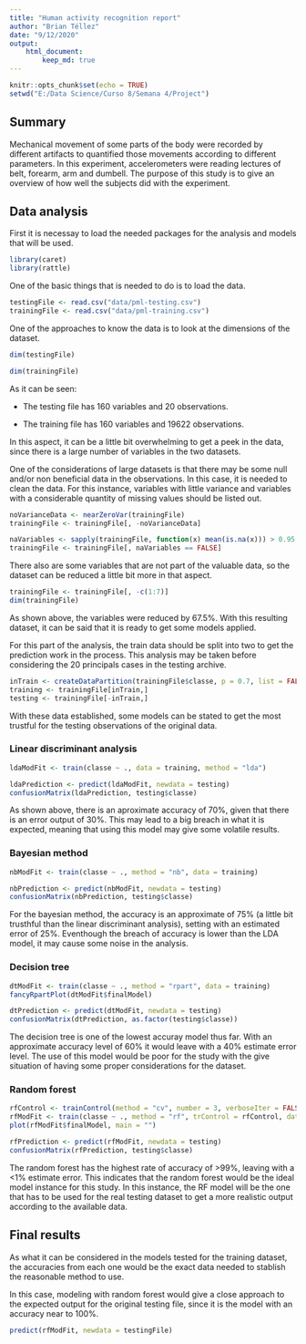 ```yaml
---
title: "Human activity recognition report"
author: "Brian Téllez"
date: "9/12/2020"
output: 
    html_document:
        keep_md: true
---
```


```r
knitr::opts_chunk$set(echo = TRUE)
setwd("E:/Data Science/Curso 8/Semana 4/Project")
```

## Summary

Mechanical movement of some parts of the body were recorded by different artifacts to quantified those movements according to different parameters. In this experiment, accelerometers were reading lectures of belt, forearm, arm and dumbell. The purpose of this study is to give an overview of how well the subjects did with the experiment.

## Data analysis

First it is necessay to load the needed packages for the analysis and models that will be used.

```r
library(caret)
library(rattle)
```

One of the basic things that is needed to do is to load the data.

```r
testingFile <- read.csv("data/pml-testing.csv")
trainingFile <- read.csv("data/pml-training.csv")
```

One of the approaches to know the data is to look at the dimensions of the dataset.

```r
dim(testingFile)
```

```r
dim(trainingFile)
```

As it can be seen:

* The testing file has 160 variables and 20 observations.

* The training file has 160 variables and 19622 observations.

In this aspect, it can be a little bit overwhelming to get a peek in the data, since there is a large number of variables in the two datasets.

One of the considerations of large datasets is that there may be some null and/or non beneficial data in the observations. In this case, it is needed to clean the data. For this instance, variables with little variance and variables with a considerable quantity of missing values should be listed out.

```r
noVarianceData <- nearZeroVar(trainingFile)
trainingFile <- trainingFile[, -noVarianceData]

naVariables <- sapply(trainingFile, function(x) mean(is.na(x))) > 0.95
trainingFile <- trainingFile[, naVariables == FALSE]
```

There also are some variables that are not part of the valuable data, so the dataset can be reduced a little bit more in that aspect.

```r
trainingFile <- trainingFile[, -c(1:7)]
dim(trainingFile)
```

As shown above, the variables were reduced by 67.5%. With this resulting dataset, it can be said that it is ready to get some models applied.

For this part of the analysis, the train data should be split into two to get the prediction work in the process. This analysis may be taken before considering the 20 principals cases in the testing archive.

```r
inTrain <- createDataPartition(trainingFile$classe, p = 0.7, list = FALSE)
training <- trainingFile[inTrain,]
testing <- trainingFile[-inTrain,]
```

With these data established, some models can be stated to get the most trustful for the testing observations of the original data.

### Linear discriminant analysis

```r
ldaModFit <- train(classe ~ ., data = training, method = "lda")
```

```r
ldaPrediction <- predict(ldaModFit, newdata = testing)
confusionMatrix(ldaPrediction, testing$classe)
```

As shown above, there is an aproximate accuracy of 70%, given that there is an error output of 30%. This may lead to a big breach in what it is expected, meaning that using this model may give some volatile results.

### Bayesian method

```r
nbModFit <- train(classe ~ ., method = "nb", data = training)
```

```r
nbPrediction <- predict(nbModFit, newdata = testing)
confusionMatrix(nbPrediction, testing$classe)
```

For the bayesian method, the accuracy is an approximate of 75% (a little bit trusthful than the linear discriminant analysis), setting with an estimated error of 25%. Eventhough the breach of accuracy is lower than the LDA model, it may cause some noise in the analysis.

### Decision tree

```r
dtModFit <- train(classe ~ ., method = "rpart", data = training)
fancyRpartPlot(dtModFit$finalModel)
```

```r
dtPrediction <- predict(dtModFit, newdata = testing)
confusionMatrix(dtPrediction, as.factor(testing$classe))
```

The decision tree is one of the lowest accuray model thus far. With an approximate accuracy level of 60% it would leave with a 40% estimate error level. The use of this model would be poor for the study with the give situation of having some proper considerations for the dataset.

### Random forest

```r
rfControl <- trainControl(method = "cv", number = 3, verboseIter = FALSE)
rfModFit <- train(classe ~ ., method = "rf", trControl = rfControl, data = training)
plot(rfModFit$finalModel, main = "")
```

```r
rfPrediction <- predict(rfModFit, newdata = testing)
confusionMatrix(rfPrediction, testing$classe)
```

The random forest has the highest rate of accuracy of >99%, leaving with a <1% estimate error. This indicates that the random forest would be the ideal model instance for this study. In this instance, the RF model will be the one that has to be used for the real testing dataset to get a more realistic output according to the available data.

## Final results

As what it can be considered in the models tested for the training dataset, the accuracies from each one would be the exact data needed to stablish the reasonable method to use.

In this case, modeling with random forest would give a close approach to the expected output for the original testing file, since it is the model with an accuracy near to 100%.

```r
predict(rfModFit, newdata = testingFile)
```
